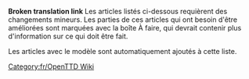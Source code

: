 '''Broken translation link'''{{en/-}}
Les articles listés ci-dessous requièrent des changements mineurs. Les parties de ces articles qui ont besoin d'être améliorées sont marquées avec la boîte À faire, qui devrait contenir plus d'information sur ce qui doit être fait.

Les articles avec le modèle {{en/S|À faire/Fr}} sont automatiquement ajoutés à cette liste.

[[Category:fr/OpenTTD Wiki]]